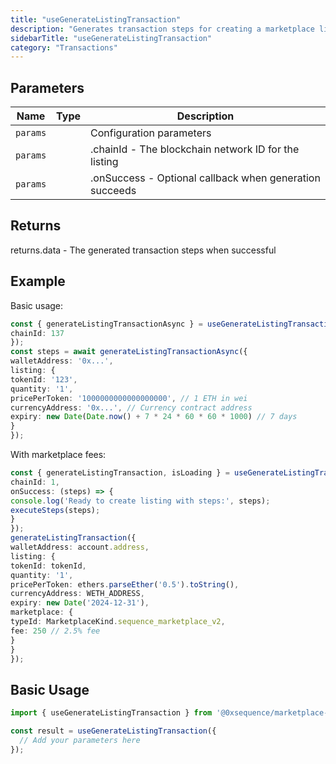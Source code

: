 ```yaml
---
title: "useGenerateListingTransaction"
description: "Generates transaction steps for creating a marketplace listing This hook creates a mutation that calls the marketplace API to generate the necessary transaction steps for listing an NFT. It handles date conversion for expiry times and returns executable steps for the listing process."
sidebarTitle: "useGenerateListingTransaction"
category: "Transactions"
---
```


## Parameters

| Name | Type | Description |
|------|------|-------------|
| `params` |  | Configuration parameters |
| `params` |  | .chainId - The blockchain network ID for the listing |
| `params` |  | .onSuccess - Optional callback when generation succeeds |

## Returns

returns.data - The generated transaction steps when successful

## Example

Basic usage:
```typescript
const { generateListingTransactionAsync } = useGenerateListingTransaction({
chainId: 137
});
const steps = await generateListingTransactionAsync({
walletAddress: '0x...',
listing: {
tokenId: '123',
quantity: '1',
pricePerToken: '1000000000000000000', // 1 ETH in wei
currencyAddress: '0x...', // Currency contract address
expiry: new Date(Date.now() + 7 * 24 * 60 * 60 * 1000) // 7 days
}
});
```

With marketplace fees:
```typescript
const { generateListingTransaction, isLoading } = useGenerateListingTransaction({
chainId: 1,
onSuccess: (steps) => {
console.log('Ready to create listing with steps:', steps);
executeSteps(steps);
}
});
generateListingTransaction({
walletAddress: account.address,
listing: {
tokenId: tokenId,
quantity: '1',
pricePerToken: ethers.parseEther('0.5').toString(),
currencyAddress: WETH_ADDRESS,
expiry: new Date('2024-12-31'),
marketplace: {
typeId: MarketplaceKind.sequence_marketplace_v2,
fee: 250 // 2.5% fee
}
}
});
```

## Basic Usage

```typescript
import { useGenerateListingTransaction } from '@0xsequence/marketplace-sdk/react/hooks';

const result = useGenerateListingTransaction({
  // Add your parameters here
});
```

